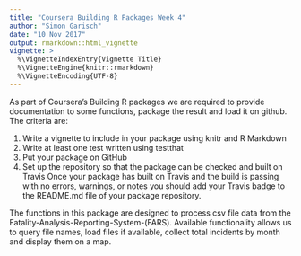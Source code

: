 ```yaml
---
title: "Coursera Building R Packages Week 4"
author: "Simon Garisch"
date: "10 Nov 2017"
output: rmarkdown::html_vignette
vignette: >
  %\VignetteIndexEntry{Vignette Title}
  %\VignetteEngine{knitr::rmarkdown}
  %\VignetteEncoding{UTF-8}
---
```


As part of Coursera's Building R packages we are required to provide documentation to some 
functions, package the result and load it on github. The criteria are:

 1. Write a vignette to include in your package using knitr and R Markdown
 2. Write at least one test written using testthat
 3. Put your package on GitHub
 4. Set up the repository so that the package can be checked and built on Travis
Once your package has built on Travis and the build is passing with no errors, warnings, or notes you should add your Travis badge to the README.md file of your package repository.

The functions in this package are designed to process csv file data from the Fatality-Analysis-Reporting-System-(FARS). Available functionality allows us to query file names, load files if available, collect total incidents by month and display them on a map.
